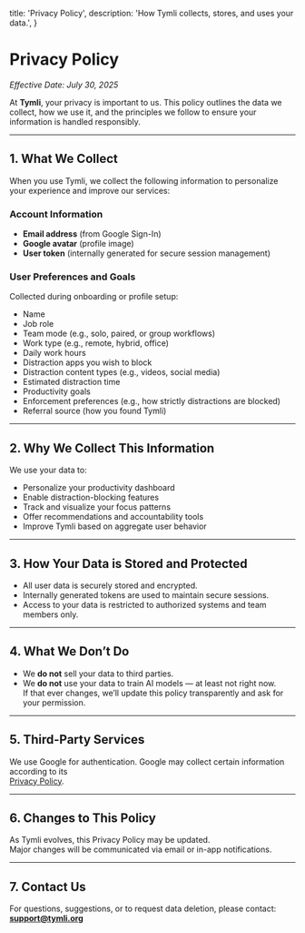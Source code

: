   title: 'Privacy Policy',
  description: 'How Tymli collects, stores, and uses your data.',
}

# Privacy Policy

_Effective Date: July 30, 2025_

At **Tymli**, your privacy is important to us. This policy outlines the data we collect, how we use it, and the principles we follow to ensure your information is handled responsibly.

---

## 1. What We Collect

When you use Tymli, we collect the following information to personalize your experience and improve our services:

### Account Information

- **Email address** (from Google Sign-In)  
- **Google avatar** (profile image)  
- **User token** (internally generated for secure session management)  

### User Preferences and Goals

Collected during onboarding or profile setup:

- Name  
- Job role  
- Team mode (e.g., solo, paired, or group workflows)  
- Work type (e.g., remote, hybrid, office)  
- Daily work hours  
- Distraction apps you wish to block  
- Distraction content types (e.g., videos, social media)  
- Estimated distraction time  
- Productivity goals  
- Enforcement preferences (e.g., how strictly distractions are blocked)  
- Referral source (how you found Tymli)  

---

## 2. Why We Collect This Information

We use your data to:

- Personalize your productivity dashboard  
- Enable distraction-blocking features  
- Track and visualize your focus patterns  
- Offer recommendations and accountability tools  
- Improve Tymli based on aggregate user behavior  

---

## 3. How Your Data is Stored and Protected

- All user data is securely stored and encrypted.  
- Internally generated tokens are used to maintain secure sessions.  
- Access to your data is restricted to authorized systems and team members only.  

---

## 4. What We Don’t Do

- We **do not** sell your data to third parties.  
- We **do not** use your data to train AI models — at least not right now.  
  If that ever changes, we’ll update this policy transparently and ask for your permission.  

---

## 5. Third-Party Services

We use Google for authentication. Google may collect certain information according to its  
[Privacy Policy](https://policies.google.com/privacy).

---

## 6. Changes to This Policy

As Tymli evolves, this Privacy Policy may be updated.  
Major changes will be communicated via email or in-app notifications.

---

## 7. Contact Us

For questions, suggestions, or to request data deletion, please contact:  
**support@tymli.org**
